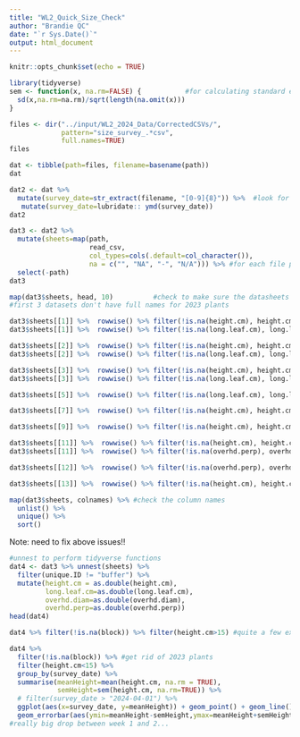 ```yaml
---
title: "WL2_Quick_Size_Check"
author: "Brandie QC"
date: "`r Sys.Date()`"
output: html_document
---
```


```r
knitr::opts_chunk$set(echo = TRUE)
```


```r
library(tidyverse)
sem <- function(x, na.rm=FALSE) {           #for calculating standard error
  sd(x,na.rm=na.rm)/sqrt(length(na.omit(x)))
} 
```

```r
files <- dir("../input/WL2_2024_Data/CorrectedCSVs/",
             pattern="size_survey_.*csv",
             full.names=TRUE) 
files
```

```r
dat <- tibble(path=files, filename=basename(path))
dat
```

```r
dat2 <- dat %>% 
  mutate(survey_date=str_extract(filename, "[0-9]{8}")) %>%  #look for numbers, 8 long 
   mutate(survey_date=lubridate:: ymd(survey_date))
dat2
```

```r
dat3 <- dat2 %>%
  mutate(sheets=map(path, 
                    read_csv,
                    col_types=cols(.default=col_character()), 
                    na = c("", "NA", "-", "N/A"))) %>% #for each file path, read_csv
  select(-path)
dat3
```

```r
map(dat3$sheets, head, 10)          #check to make sure the datasheets look good 
#first 3 datasets don't have full names for 2023 plants 

dat3$sheets[[1]] %>%  rowwise() %>% filter(!is.na(height.cm), height.cm != "buffer") %>%  filter(is.na(as.numeric(height.cm))) #one height with a space and a letter
dat3$sheets[[1]] %>%  rowwise() %>% filter(!is.na(long.leaf.cm), long.leaf.cm != "buffer") %>%  filter(is.na(as.numeric(long.leaf.cm))) #spaces in numbers 

dat3$sheets[[2]] %>%  rowwise() %>% filter(!is.na(height.cm), height.cm != "buffer") %>%  filter(is.na(as.numeric(height.cm))) #repeat header rows and lots of number issues 
dat3$sheets[[2]] %>%  rowwise() %>% filter(!is.na(long.leaf.cm), long.leaf.cm != "buffer") %>%  filter(is.na(as.numeric(long.leaf.cm)))  #repeat header rows and lots of number issues 

dat3$sheets[[3]] %>%  rowwise() %>% filter(!is.na(height.cm), height.cm != "buffer") %>%  filter(is.na(as.numeric(height.cm))) #spaces
dat3$sheets[[3]] %>%  rowwise() %>% filter(!is.na(long.leaf.cm), long.leaf.cm != "buffer") %>%  filter(is.na(as.numeric(long.leaf.cm))) #various issues 

dat3$sheets[[5]] %>%  rowwise() %>% filter(!is.na(long.leaf.cm), long.leaf.cm != "buffer") %>%  filter(is.na(as.numeric(long.leaf.cm))) #spaces

dat3$sheets[[7]] %>%  rowwise() %>% filter(!is.na(height.cm), height.cm != "buffer") %>%  filter(is.na(as.numeric(height.cm))) #NA coded as NR

dat3$sheets[[9]] %>%  rowwise() %>% filter(!is.na(height.cm), height.cm != "buffer") %>%  filter(is.na(as.numeric(height.cm))) #NA coded as MA

dat3$sheets[[11]] %>%  rowwise() %>% filter(!is.na(height.cm), height.cm != "buffer") %>%  filter(is.na(as.numeric(height.cm))) #slash instead of decimal 
dat3$sheets[[11]] %>%  rowwise() %>% filter(!is.na(overhd.perp), overhd.perp != "buffer") %>%  filter(is.na(as.numeric(overhd.perp))) #MA instead of NA

dat3$sheets[[12]] %>%  rowwise() %>% filter(!is.na(overhd.perp), overhd.perp != "buffer") %>%  filter(is.na(as.numeric(overhd.perp))) #frameshift and MA

dat3$sheets[[13]] %>%  rowwise() %>% filter(!is.na(height.cm), height.cm != "buffer") %>%  filter(is.na(as.numeric(height.cm))) #MA instead of NA

map(dat3$sheets, colnames) %>% #check the column names 
  unlist() %>%
  unique() %>%
  sort()
```
Note: need to fix above issues!!
```r
#unnest to perform tidyverse functions 
dat4 <- dat3 %>% unnest(sheets) %>%
  filter(unique.ID != "buffer") %>% 
  mutate(height.cm = as.double(height.cm), 
         long.leaf.cm=as.double(long.leaf.cm), 
         overhd.diam=as.double(overhd.diam),
         overhd.perp=as.double(overhd.perp))
head(dat4)
```

```r
dat4 %>% filter(!is.na(block)) %>% filter(height.cm>15) #quite a few extremely high numbers that are likely data verification issues 
```

```r
dat4 %>% 
  filter(!is.na(block)) %>% #get rid of 2023 plants
  filter(height.cm<15) %>% 
  group_by(survey_date) %>% 
  summarise(meanHeight=mean(height.cm, na.rm = TRUE), 
            semHeight=sem(height.cm, na.rm=TRUE)) %>% 
  # filter(survey_date > "2024-04-01") %>% 
  ggplot(aes(x=survey_date, y=meanHeight)) + geom_point() + geom_line() +
  geom_errorbar(aes(ymin=meanHeight-semHeight,ymax=meanHeight+semHeight),width=.2) 
#really big drop between week 1 and 2...
```
